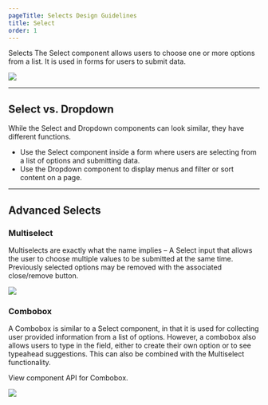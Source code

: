 ```yaml
---
pageTitle: Selects Design Guidelines
title: Select
order: 1
---
```



<DocsHeading to="/api/select/" type="design">
  Selects
</DocsHeading>
<LeadParagraph>
  The Select component allows users to choose one or more options from a list.
  It is used in forms for users to submit data.
</LeadParagraph>

![ ](../../images/inputs/selects-intro-image.png)

---

## Select vs. Dropdown

While the Select and Dropdown components can look similar, they have different functions.

- Use the Select component inside a form where users are selecting from a list of options and submitting data.
- Use the Dropdown component to display menus and filter or sort content on a page.

---

## Advanced Selects

### Multiselect

Multiselects are exactly what the name implies – A Select input that allows the user to choose multiple values to be submitted at the same time. Previously selected options may be removed with the associated close/remove button.

![ ](../../images/inputs/multi-select-example.png)

### Combobox

A Combobox is similar to a Select component, in that it is used for collecting user provided information from a list of options. However, a combobox also allows users to type in the field, either to create their own option or to see typeahead suggestions. This can also be combined with the Multiselect functionality.

View <Link to="/api/combobox/">component API</Link> for Combobox.

![ ](../../images/inputs/combobox-example.png)
